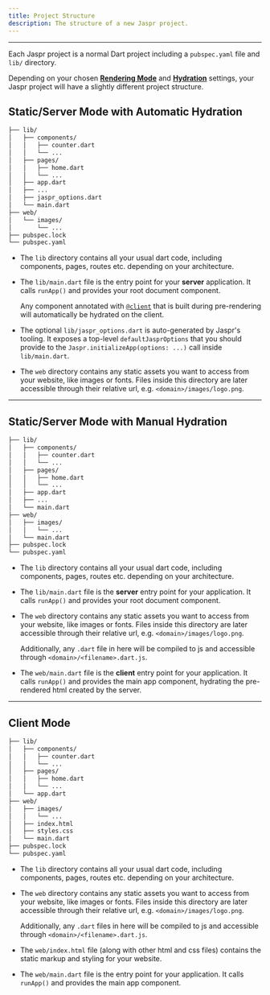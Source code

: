 ```yaml
---
title: Project Structure
description: The structure of a new Jaspr project.
---
```


---

Each Jaspr project is a normal Dart project including a `pubspec.yaml` file and `lib/` directory.

Depending on your chosen [**Rendering Mode**](/get_started/modes) and [**Hydration**](/get_started/hydration) settings,
your Jaspr project will have a slightly different project structure.

## Static/Server Mode with Automatic Hydration

```markdown
├── lib/
│   ├── components/
│   │   ├── counter.dart
│   │   └── ...
│   ├── pages/
│   │   ├── home.dart
│   │   └── ...
│   ├── app.dart
│   ├── ...
│   ├── jaspr_options.dart
│   └── main.dart
├── web/
│   └── images/
│       └── ...
├── pubspec.lock
└── pubspec.yaml
```

- The `lib` directory contains all your usual dart code, including components, pages, routes etc.
  depending on your architecture.

- The `lib/main.dart` file is the entry point for your **server** application. It calls `runApp()`
  and provides your root document component.

  Any component annotated with [`@client`](/utils/at_client) that is built during pre-rendering will automatically be hydrated on the client.

- The optional `lib/jaspr_options.dart` is auto-generated by Jaspr's tooling. It exposes a top-level `defaultJasprOptions`
  that you should provide to the `Jaspr.initializeApp(options: ...)` call inside `lib/main.dart`.

- The `web` directory contains any static assets you want to access from your website, like images or fonts.
  Files inside this directory are later accessible through their relative url, e.g. `<domain>/images/logo.png`.

---

## Static/Server Mode with Manual Hydration

```markdown
├── lib/
│   ├── components/
│   │   ├── counter.dart
│   │   └── ...
│   ├── pages/
│   │   ├── home.dart
│   │   └── ...
│   ├── app.dart
│   ├── ...
│   └── main.dart
├── web/
│   ├── images/
│   │   └── ...
│   └── main.dart
├── pubspec.lock
└── pubspec.yaml
```

- The `lib` directory contains all your usual dart code, including components, pages, routes etc.
  depending on your architecture.

- The `lib/main.dart` file is the **server** entry point for your application. It calls `runApp()`
  and provides your root document component.

- The `web` directory contains any static assets you want to access from your website, like images or fonts.
  Files inside this directory are later accessible through their relative url, e.g. `<domain>/images/logo.png`.

  Additionally, any `.dart` file in here will be compiled to js and accessible through `<domain>/<filename>.dart.js`.

- The `web/main.dart` file is the **client** entry point for your application. It calls `runApp()` and provides
  the main app component, hydrating the pre-rendered html created by the server.

---

## Client Mode

```markdown
├── lib/
│   ├── components/
│   │   ├── counter.dart
│   │   └── ...
│   ├── pages/
│   │   ├── home.dart
│   │   └── ...
│   └── app.dart
├── web/
│   ├── images/
│   │   └── ...
│   ├── index.html
│   ├── styles.css
│   └── main.dart
├── pubspec.lock
└── pubspec.yaml
```

- The `lib` directory contains all your usual dart code, including components, pages, routes etc.
  depending on your architecture.

- The `web` directory contains any static assets you want to access from your website, like images or fonts.
  Files inside this directory are later accessible through their relative url, e.g. `<domain>/images/logo.png`.

  Additionally, any `.dart` files in here will be compiled to js and accessible through `<domain>/<filename>.dart.js`.

- The `web/index.html` file (along with other html and css files) contains the static markup and styling for your website.

- The `web/main.dart` file is the entry point for your application. It calls `runApp()` and provides
  the main app component.
